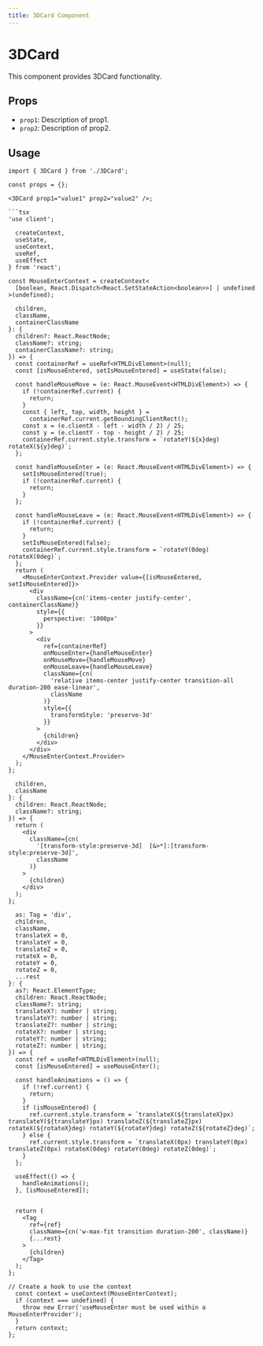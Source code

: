 ```yaml
---
title: 3DCard Component
---
```


# 3DCard

This component provides 3DCard functionality.

## Props

- `prop1`: Description of prop1.
- `prop2`: Description of prop2.

## Usage

```tsx
import { 3DCard } from './3DCard';

const props = {};

<3DCard prop1="value1" prop2="value2" />;

```tsx
'use client';

  createContext,
  useState,
  useContext,
  useRef,
  useEffect
} from 'react';

const MouseEnterContext = createContext<
  [boolean, React.Dispatch<React.SetStateAction<boolean>>] | undefined
>(undefined);

  children,
  className,
  containerClassName
}: {
  children?: React.ReactNode;
  className?: string;
  containerClassName?: string;
}) => {
  const containerRef = useRef<HTMLDivElement>(null);
  const [isMouseEntered, setIsMouseEntered] = useState(false);

  const handleMouseMove = (e: React.MouseEvent<HTMLDivElement>) => {
    if (!containerRef.current) {
      return;
    }
    const { left, top, width, height } =
      containerRef.current.getBoundingClientRect();
    const x = (e.clientX - left - width / 2) / 25;
    const y = (e.clientY - top - height / 2) / 25;
    containerRef.current.style.transform = `rotateY(${x}deg) rotateX(${y}deg)`;
  };

  const handleMouseEnter = (e: React.MouseEvent<HTMLDivElement>) => {
    setIsMouseEntered(true);
    if (!containerRef.current) {
      return;
    }
  };

  const handleMouseLeave = (e: React.MouseEvent<HTMLDivElement>) => {
    if (!containerRef.current) {
      return;
    }
    setIsMouseEntered(false);
    containerRef.current.style.transform = `rotateY(0deg) rotateX(0deg)`;
  };
  return (
    <MouseEnterContext.Provider value={[isMouseEntered, setIsMouseEntered]}>
      <div
        className={cn('items-center justify-center', containerClassName)}
        style={{
          perspective: '1000px'
        }}
      >
        <div
          ref={containerRef}
          onMouseEnter={handleMouseEnter}
          onMouseMove={handleMouseMove}
          onMouseLeave={handleMouseLeave}
          className={cn(
            'relative items-center justify-center transition-all duration-200 ease-linear',
            className
          )}
          style={{
            transformStyle: 'preserve-3d'
          }}
        >
          {children}
        </div>
      </div>
    </MouseEnterContext.Provider>
  );
};

  children,
  className
}: {
  children: React.ReactNode;
  className?: string;
}) => {
  return (
    <div
      className={cn(
        '[transform-style:preserve-3d]  [&>*]:[transform-style:preserve-3d]',
        className
      )}
    >
      {children}
    </div>
  );
};

  as: Tag = 'div',
  children,
  className,
  translateX = 0,
  translateY = 0,
  translateZ = 0,
  rotateX = 0,
  rotateY = 0,
  rotateZ = 0,
  ...rest
}: {
  as?: React.ElementType;
  children: React.ReactNode;
  className?: string;
  translateX?: number | string;
  translateY?: number | string;
  translateZ?: number | string;
  rotateX?: number | string;
  rotateY?: number | string;
  rotateZ?: number | string;
}) => {
  const ref = useRef<HTMLDivElement>(null);
  const [isMouseEntered] = useMouseEnter();

  const handleAnimations = () => {
    if (!ref.current) {
      return;
    }
    if (isMouseEntered) {
      ref.current.style.transform = `translateX(${translateX}px) translateY(${translateY}px) translateZ(${translateZ}px) rotateX(${rotateX}deg) rotateY(${rotateY}deg) rotateZ(${rotateZ}deg)`;
    } else {
      ref.current.style.transform = `translateX(0px) translateY(0px) translateZ(0px) rotateX(0deg) rotateY(0deg) rotateZ(0deg)`;
    }
  };

  useEffect(() => {
    handleAnimations();
  }, [isMouseEntered]);


  return (
    <Tag
      ref={ref}
      className={cn('w-max-fit transition duration-200', className)}
      {...rest}
    >
      {children}
    </Tag>
  );
};

// Create a hook to use the context
  const context = useContext(MouseEnterContext);
  if (context === undefined) {
    throw new Error('useMouseEnter must be used within a MouseEnterProvider');
  }
  return context;
};

```